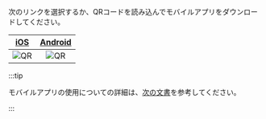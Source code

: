 次のリンクを選択するか、QRコードを読み込んでモバイルアプリをダウンロードしてください。

| [iOS](https://apps.apple.com/us/app/whatap-mobile/id6450067434) | [Android](https://play.google.com/store/apps/details?id=io.whatap.lion) |
| :-------------------------------------------------------------: | :---------------------------------------------------------------------: |
|              ![QR](/img/mobile/whatap-app-ios.png)              |                ![QR](/img/mobile/whatap-app-android.png)                |

:::tip

モバイルアプリの使用についての詳細は、[次の文書](../../mobile-app)を参考してください。

:::
